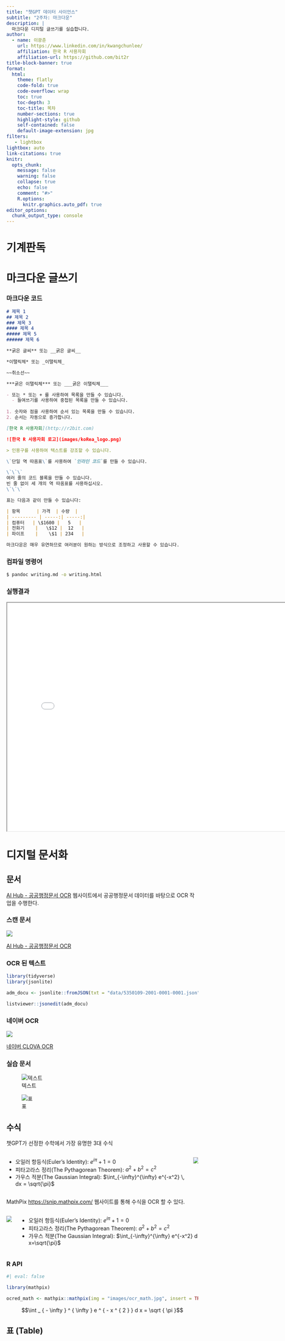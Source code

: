 ```yaml
---
title: "챗GPT 데이터 사이언스"
subtitle: "2주차: 마크다운"
description: |
  마크다운 디지털 글쓰기를 실습합니다.
author:
  - name: 이광춘
    url: https://www.linkedin.com/in/kwangchunlee/
    affiliation: 한국 R 사용자회
    affiliation-url: https://github.com/bit2r
title-block-banner: true
format:
  html:
    theme: flatly
    code-fold: true
    code-overflow: wrap
    toc: true
    toc-depth: 3
    toc-title: 목차
    number-sections: true
    highlight-style: github    
    self-contained: false
    default-image-extension: jpg
filters:
   - lightbox
lightbox: auto
link-citations: true
knitr:
  opts_chunk: 
    message: false
    warning: false
    collapse: true
    echo: false
    comment: "#>" 
    R.options:
      knitr.graphics.auto_pdf: true
editor_options: 
  chunk_output_type: console
---
```


# 기계판독 

# 마크다운 글쓰기

:::{.panel-tabset}

### 마크다운 코드

``` markdown
# 제목 1
## 제목 2
### 제목 3
#### 제목 4
##### 제목 5
###### 제목 6

**굵은 글씨** 또는 __굵은 글씨__

*이탤릭체* 또는 _이탤릭체_

~~취소선~~

***굵은 이탤릭체*** 또는 ___굵은 이탤릭체___

- 또는 * 또는 + 를 사용하여 목록을 만들 수 있습니다.
  - 들여쓰기를 사용하여 중첩된 목록을 만들 수 있습니다.
  
1. 숫자와 점을 사용하여 순서 있는 목록을 만들 수 있습니다.
2. 순서는 자동으로 증가합니다.

[한국 R 사용자회](http://r2bit.com)

![한국 R 사용자회 로고](images/koRea_logo.png)

> 인용구를 사용하여 텍스트를 강조할 수 있습니다.

\`단일 역 따옴표\`를 사용하여 `인라인 코드`를 만들 수 있습니다.

\`\`\`
여러 줄의 코드 블록을 만들 수 있습니다.
빈 줄 없이 세 개의 역 따옴표를 사용하십시오.
\`\`\`

표는 다음과 같이 만들 수 있습니다:

| 항목      | 가격  | 수량  |
| --------- | -----:| -----:|
| 컴퓨터   | \$1600 |   5   |
| 전화기    |   \$12 |  12   |
| 파이프    |    \$1 | 234   |

마크다운은 매우 유연하므로 여러분이 원하는 방식으로 조정하고 사용할 수 있습니다.

```

### {-}

### 컴파일 명령어

``` bash
$ pandoc writing.md -o writing.html
```

### 실행결과


```{=html}
<iframe width="780" height="600" src="writing.html" title="HTML 문서"></iframe>
```

:::


# 디지털 문서화

## 문서

[AI Hub - 공공행정문서 OCR](https://aihub.or.kr/aihubdata/data/view.do?currMenu=&topMenu=&aihubDataSe=realm&dataSetSn=88) 웹사이트에서 공공행정문서 데이터를 바탕으로 OCR 작업을 수행한다.

:::{.panel-tabset}

### 스캔 문서

![](images/5350109-2001-0001-0001.jpg)

[AI Hub - 공공행정문서 OCR](https://aihub.or.kr/aihubdata/data/view.do?currMenu=&topMenu=&aihubDataSe=realm&dataSetSn=88)

### OCR 된 텍스트

```r
library(tidyverse)
library(jsonlite)

adm_docu <- jsonlite::fromJSON(txt = "data/5350109-2001-0001-0001.json")

listviewer::jsonedit(adm_docu)
```

### 네이버 OCR

![](images/5350109-2001-0001-0001_naver_OCR.jpg)

[네이버 CLOVA OCR](https://clova.ai/ocr/?lang=ko)

:::

### 실습 문서

:::{#ex-document layout-ncol=2}

![텍스트](images/실습_5350109-2001-0001-0122.jpg)

![표](images/실습_5350109-2001-0001-0122.jpg)

:::


## 수식

챗GPT가 선정한 수학에서 가장 유명한 3대 수식

::::: columns
::: column

- 오일러 항등식(Euler's Identity): $e^{i\pi} + 1 = 0$
- 피타고라스 정리(The Pythagorean Theorem): $a^2 + b^2 = c^2$
- 가우스 적분(The Gaussian Integral): $\int_{-\infty}^{\infty} e^{-x^2} \, dx = \sqrt{\pi}$

:::

::: column
![](images/ocr_math.jpg)
:::

:::::

MathPix <https://snip.mathpix.com/> 웹사이트를 통해 수식을 OCR 할 수 있다.



::::: columns
::: column

![](images/ocr_mathpix.jpg)

:::

::: column

- 오일러 항등식(Euler's Identity): $e^{i \pi}+1=0$
- 피타고라스 정리(The Pythagorean Theorem): $a^2+b^2=c^2$
- 가우스 적분(The Gaussian Integral): $\int_{-\infty}^{\infty} e^{-x^2} d x=\sqrt{\pi}$

:::

:::::

### R API

```r
#| eval: false

library(mathpix)

ocred_math <- mathpix::mathpix(img = "images/ocr_math.jpg", insert = TRUE)
```

$$\int _ { - \infty } ^ { \infty } e ^ { - x ^ { 2 } } d x = \sqrt { \pi }$$


## 표 (Table)


